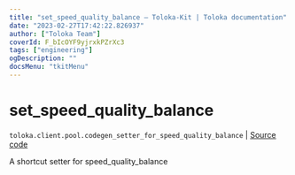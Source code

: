 ```yaml
---
title: "set_speed_quality_balance — Toloka-Kit | Toloka documentation"
date: "2023-02-27T17:42:22.826937"
author: ["Toloka Team"]
coverId: F_bIcOYF9yjrxkPZrXc3
tags: ["engineering"]
ogDescription: ""
docsMenu: "tkitMenu"
---
```


# set_speed_quality_balance
`toloka.client.pool.codegen_setter_for_speed_quality_balance` | [Source code](https://github.com/Toloka/toloka-kit/blob/v1.1.4/src/client/pool/__init__.py#L0)

A shortcut setter for speed_quality_balance